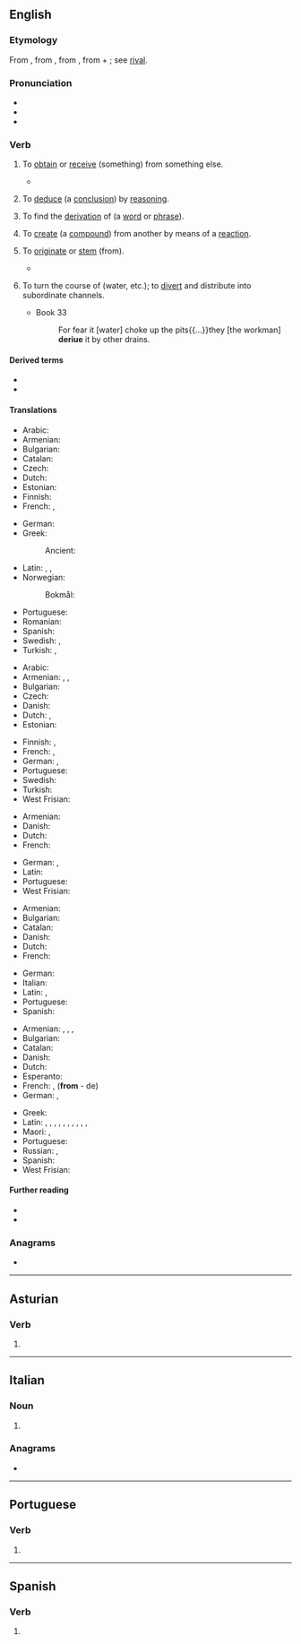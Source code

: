 {{also|derivé|dérivé|dérive}}
==English==
{{wikipedia}}

===Etymology===
From {{inh|en|enm|deriven}}, from {{der|en|fro|deriver}}, from {{der|en|la|dērīvō||to lead, turn, or draw off (a liquid), draw off, derive}}, from {{m|la|dē||away}} + {{m|la|rīvus||a stream}}; see [[rival]].

===Pronunciation===
* {{IPA|en|/dəˈɹaɪv/}}
* {{audio|en|en-us-derive.ogg|Audio (US)}}
* {{rhymes|en|aɪv|s=2}}

===Verb===
{{en-verb}}

# {{lb|en|transitive}} To [[obtain]] or [[receive]] (something) from something else.
#* {{quote-journal|en|year=2013|month=July-August|author=[http://www.americanscientist.org/authors/detail/sarah-glaz Sarah Glaz]
|title=[http://www.americanscientist.org/issues/pub/2013/4/ode-to-prime-numbers Ode to Prime Numbers]
|volume=101|issue=4|magazine={{w|American Scientist}}
|passage=Some poems, echoing the purpose of early poetic treatises on scientific principles, attempt to elucidate the mathematical concepts that underlie prime numbers. Others play with primes’ cultural associations. Still others '''derive''' their structure from mathematical patterns involving primes.}}
# {{lb|en|transitive|logic}} To [[deduce]] (a [[conclusion]]) by [[reasoning]].
# {{lb|en|transitive|linguistics}} To find the [[derivation]] of (a [[word]] or [[phrase]]).
# {{lb|en|transitive|chemistry}} To [[create]] (a [[compound]]) from another by means of a [[reaction]].
# {{lb|en|intransitive}} To [[originate]] or [[stem]] (from).
#* {{quote-journal|en|date=2012-01
|author=Robert M. Pringle|volume=100|issue=1|page=31|magazine={{w|American Scientist}}
|title=[http://www.americanscientist.org/issues/feature/2012/1/how-to-be-manipulative How to Be Manipulative]
|passage=As in much of biology, the most satisfying truths in ecology '''derive''' from manipulative experimentation. Tinker with nature and quantify how it responds.}}
#: {{ux|en|her excellent organisation skills '''derive''' from her time as a secretary in the army}}
# To turn the course of (water, etc.); to [[divert]] and distribute into subordinate channels.
#* {{RQ:Pliny Holland Historie of the World}} Book 33
#*: For fear it [water] choke up the pits{{...}}they [the workman] '''deriue''' it by other drains.

====Derived terms====
* {{l|en|derivation}}
* {{l|en|derivative}}

====Translations====
{{trans-top|obtain (something) from something else}}
* Arabic: {{t|ar|استمد}}
* Armenian: {{t+|hy|ստանալ}}
* Bulgarian: {{t+|bg|добивам}}
* Catalan: {{t+|ca|derivar}}
* Czech: {{t+|cs|získat}}
* Dutch: {{t+|nl|afleiden}}
* Estonian: {{t|et|tuletama}}
* Finnish: {{t+|fi|johtaa}}
* French: {{t+|fr|tirer}}, {{t+|fr|trouver}}
{{trans-mid}}
* German: {{t+|de|erlangen}}
* Greek:
*: Ancient: {{t|grc|[[λαμβάνω]] ἐκ}} {{qualifier|+ genitive}}
* Latin: {{t|la|fluere}}, {{t|la|fluo}}, {{t+|la|orior}}
* Norwegian:
*: Bokmål: {{t+|nb|avlede}}
* Portuguese: {{t+|pt|derivar}}
* Romanian: {{t+|ro|deriva}}
* Spanish: {{t+|es|derivar}}
* Swedish: {{t+|sv|avleda}}, {{t+|sv|uppnå}}
* Turkish: {{t+|tr|sağlamak}}, {{t+|tr|türemek}}
{{trans-bottom}}

{{trans-top|deduce (a conclusion) by reasoning}}
* Arabic: {{t|ar|استنتج}}
* Armenian: {{t+|hy|բխեցնել}}, {{t+|hy|հանգել}}, {{t+|hy|եզրակացնել}}
* Bulgarian: {{t+|bg|извличам}}
* Czech: {{t|cs|odvodit}}
* Danish: {{t|da|udlede}}
* Dutch: {{t+|nl|afleiden}}, {{t+|nl|deduceren}}
* Estonian: {{t|et|tuletama}}
{{trans-mid}}
* Finnish: {{t+|fi|johtaa}}, {{t+|fi|päätellä}}
* French: {{t+|fr|déduire}}, {{t+|fr|conclure}}
* German: {{t+|de|herleiten}}, {{t+|de|ableiten}}
* Portuguese: {{t+|pt|deduzir}}
* Swedish: {{t+|sv|härleda}}
* Turkish: {{t+|tr|elde etmek}}
* West Frisian: {{t|fy|ôfliede}}
{{trans-bottom}}

{{trans-top|find the derivation of (a word or phrase)}}
* Armenian: {{t|hy|[[պարզել]] [[ծագումը]]}}
* Danish: {{t|da|udlede}}
* Dutch: {{t+|nl|afleiden}}
* French: {{t+|fr|dériver}}
{{trans-mid}}
* German: {{t+|de|herleiten}}, {{t+|de|ableiten}}
* Latin: {{t+|la|gigno}}
* Portuguese: {{t+|pt|derivar}}
* West Frisian: {{t|fy|ôfliede}}
{{trans-bottom}}

{{trans-top|create (a compound) from another by means of a reaction}}
* Armenian: {{t+|hy|ստանալ}}
* Bulgarian: {{t+|bg|добивам}}
* Catalan: {{t+|ca|derivar}}
* Danish: {{t|da|udlede}}
* Dutch: {{t+|nl|afleiden}}
* French: {{t+|fr|dériver}}
{{trans-mid}}
* German: {{t+|de|ableiten}}
* Italian: {{t+|it|derivare}}
* Latin: {{t|la|proficīscor}}, {{t|la|origo proficīscor}}
* Portuguese: {{t+|pt|derivar}}
* Spanish: {{t+|es|derivar}}
{{trans-bottom}}

{{trans-top|originate (from)}}
* Armenian: {{t+|hy|սերել}}, {{t+|hy|ծագել}}, {{t+|hy|առաջանալ}}, {{t|hy|սկիզբ առնել}}
* Bulgarian: {{t+|bg|произхождам}}
* Catalan: {{t+|ca|derivar}}
* Danish: {{t|da|opstå}}
* Dutch: {{t+|nl|ontstaan}}
* Esperanto: {{t|eo|deveni}}
* French: {{t+|fr|dériver}}, {{t+|fr|découler}} ('''from''' - de)
* German: {{t+|de|abstammen}}, {{t|de|kommen von}} {{qualifier|colloquial}}
{{trans-mid}}
* Greek: {{t+|el|προέρχομαι}}
* Latin: {{t|la|origo proficīscor}}, {{t|la|fluo}}, {{t|la|a ducor}}, {{t|la|ex ducor}}, {{t|la|e ducor}}, {{t|la|ab orior}}, {{t|la|orior ex}}, {{t|la|orior e}}, {{t|la|ab mano}}, {{t|la|a mano}}, {{t|la|mano ex}}
* Maori: {{t|mi|take}}, {{t|mi|pūtake}}
* Portuguese: {{t+|pt|derivar}}
* Russian: {{t+|ru|происходи́ть|impf}}, {{t+|ru|произойти́|pf}}
* Spanish: {{t+|es|derivar}}
* West Frisian: {{t|fy|ôfstamje}}
{{trans-bottom}}

====Further reading====
* {{R:Webster 1913}}
* {{R:Century 1911}}

===Anagrams===
* {{anagrams|en|a=deeirv|drivee|reived|revied|rieved}}

----

==Asturian==

===Verb===
{{ast-verb form}}

# {{inflection of|ast|derivar||1//3|s|pres|sub}}

----

==Italian==

===Noun===
{{head|it|noun form|g=f-p}}

# {{plural of|it|deriva}}

===Anagrams===
* {{anagrams|it|a=deeirv|rideve|rivede|vedrei}}

----

==Portuguese==

===Verb===
{{head|pt|verb form}}

# {{pt-verb-form-of|derivar}}

----

==Spanish==

===Verb===
{{head|es|verb form}}

# {{es-verb form of|derivar}}